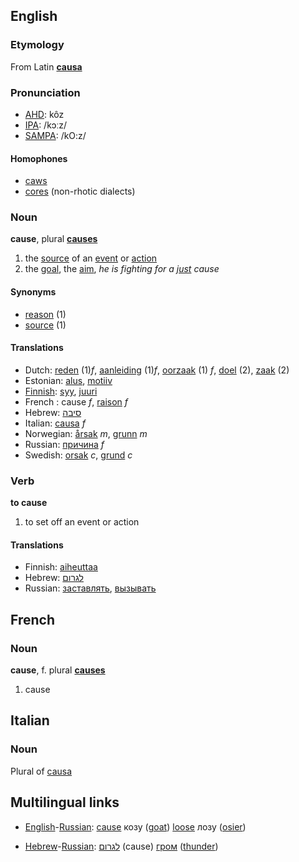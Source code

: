 ==English==
===Etymology===
From Latin '''[[causa]]'''

===Pronunciation===
*[[w:AHD|AHD]]: kôz
*[[w:IPA|IPA]]: /kɔːz/
*[[w:SAMPA|SAMPA]]: /kO:z/

====Homophones====
*[[caws]]
*[[cores]] (non-rhotic dialects)

===Noun===
'''cause''', plural '''[[causes]]'''
# the [[source]] of an [[event]] or [[action]]
# the [[goal]], the [[aim]], ''he is fighting for a [[just]] cause''

====Synonyms====
*[[reason]] (1)
*[[source]] (1)

====Translations====
*Dutch: [[reden]] (1)''f'', [[aanleiding]] (1)''f'', [[oorzaak]] (1) ''f'', [[doel]] (2), [[zaak]] (2)
*Estonian: [[alus#Estonian|alus]], [[motiiv]]
*[[Finnish]]: [[syy]], [[juuri]]
*French : cause ''f'', [[raison]] ''f''
*Hebrew: [[סיבה]] 
*Italian: [[causa]] ''f''
*Norwegian: [[årsak]] ''m'', [[grunn]] ''m''
*Russian: [[причина]] ''f''
*Swedish: [[orsak]] ''c'', [[grund]] ''c''

===Verb===
'''to cause'''
#to set off an event or action

====Translations====
*Finnish: [[aiheuttaa]]
*Hebrew: [[לגרום]]
*Russian: [[заставлять]], [[вызывать]]

==French==

===Noun===
'''cause''', f. plural '''[[causes]]'''
# cause

==Italian==

===Noun===
Plural of [[causa]]


==Multilingual links==
*[[English]]-[[Russian]]: [[cause]] козу ([[goat]]) [[loose]] лозу ([[osier]])

*[[Hebrew]]-[[Russian]]: [[לגרום]] (cause) [[гром]] ([[thunder]])
